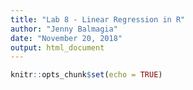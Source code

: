 ```yaml
---
title: "Lab 8 - Linear Regression in R"
author: "Jenny Balmagia"
date: "November 20, 2018"
output: html_document
---
```


```r
knitr::opts_chunk$set(echo = TRUE)
```


